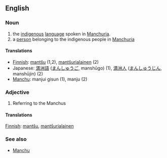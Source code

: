 ==English==

===Noun===

# the [[indigenous]] [[language]] spoken in [[Manchuria]].
# a [[person]] belonging to the indigenous people in [[Manchuria]]

====Translations====
*[[Finnish]]: [[mantšu]] (1,2), [[mantšurialainen]] (2)
*Japanese: [[満洲語]] ([[まんしゅうご]], manshūgo) (1), [[満洲人]] ([[まんしゅうじん]], manshūjin) (2)
*[[Manchu]]: manjui gisun (1), manju (2)

===Adjective===

# Referring to the Manchus

====Translations====

[[Finnish]]: [[mantšu]], [[mantšurialainen]]

===See also===

*[[en:Manchu|Manchu]]